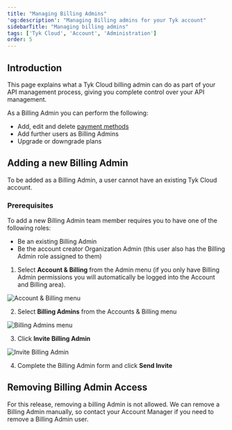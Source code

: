 ```yaml
---
title: "Managing Billing Admins"
'og:description': "Managing Billing admins for your Tyk account"
sidebarTitle: "Managing billing admins"
tags: ['Tyk Cloud', 'Account', 'Administration']
order: 5
---
```


## Introduction

This page explains what a Tyk Cloud billing admin can do as part of your API management process, giving you complete control over your API management.

As a Billing Admin you can perform the following:

* Add, edit and delete [payment methods](/5.6/tyk-cloud/account-billing/add-payment-method)
* Add further users as Billing Admins
* Upgrade or downgrade plans

## Adding a new Billing Admin


<Note>
To be added as a Billing Admin, a user cannot have an existing Tyk Cloud account.
</Note>


### Prerequisites

To add a new Billing Admin team member requires you to have one of the following roles:

* Be an existing Billing Admin
* Be the account creator Organization Admin (this user also has the Billing Admin role assigned to them)

1. Select **Account & Billing** from the Admin menu (if you only have Billing Admin permissions you will automatically be logged into the Account and Billing area).

<img src="/img/admin/tyk-cloud-account-billing-menu.png" alt="Account & Billing menu" />

2. Select **Billing Admins** from the Accounts & Billing menu

<img src="/img/admin/billing-admins.png" alt="Billing Admins menu" />

3. Click **Invite Billing Admin**

<img src="/img/admin/invite-billing-admin.png" alt="Invite Billing Admin" />

4. Complete the Billing Admin form and click **Send Invite**

## Removing Billing Admin Access

For this release, removing a billing Admin is not allowed. We can remove a Billing Admin manually, so contact your Account Manager if you need to remove a Billing Admin user.

